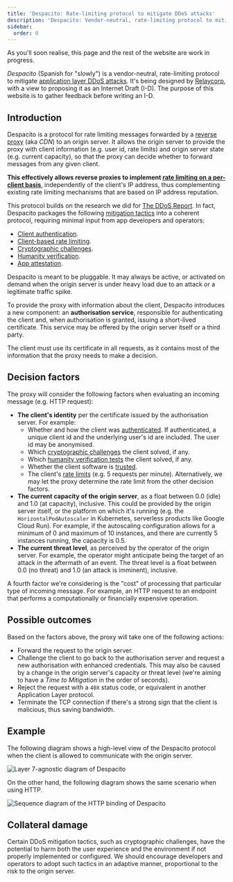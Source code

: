 ```yaml
---
title: 'Despacito: Rate-limiting protocol to mitigate DDoS attacks'
description: 'Despacito: Vendor-neutral, rate-limiting protocol to mitigate application layer DDoS attacks'
sidebar:
  order: 0
---
```



<Aside type="caution">
  As you'll soon realise, this page and the rest of the website are work in progress.
</Aside>

_Despacito_ (Spanish for "slowly") is a vendor-neutral,
rate-limiting protocol to mitigate
[application layer DDoS attacks](https://ddos.report/overview#application-attacks).
It's being designed by [Relaycorp](https://relaycorp.tech),
with a view to proposing it as an Internet Draft (I-D).
The purpose of this website is to gather feedback before writing an I-D.

## Introduction

Despacito is a protocol for rate limiting messages forwarded by a
[reverse proxy](https://ddos.report/tactics/reverse-proxies/) (aka _CDN_) to an origin server.
It allows the origin server to provide the proxy with client information (e.g. user id, rate limits)
and origin server state (e.g. current capacity),
so that the proxy can decide whether to forward messages from any given client.

**This effectively allows reverse proxies to implement
[rate limiting on a per-client basis](https://ddos.report/tactics/rate-limiting/)**,
independently of the client's IP address,
thus complementing existing rate limiting mechanisms that are based on IP address reputation.

This protocol builds on the research we did for [The DDoS Report](https://ddos.report).
In fact,
Despacito packages the following [mitigation tactics](https://ddos.report/tactics/) into a coherent protocol,
requiring minimal input from app developers and operators:

- [Client authentication](https://ddos.report/tactics/authentication/).
- [Client-based rate limiting](https://ddos.report/tactics/rate-limiting/).
- [Cryptographic challenges](https://ddos.report/tactics/crypto-challenges/).
- [Humanity verification](https://ddos.report/tactics/humanity-verification/).
- [App attestation](https://ddos.report/tactics/app-attestation/).

Despacito is meant to be pluggable.
It may always be active,
or activated on demand when the origin server is under heavy load
due to an attack or a legitimate traffic spike.

To provide the proxy with information about the client,
Despacito introduces a new component:
an **authorisation service**,
responsible for authenticating the client and,
when authorisation is granted,
issuing a short-lived certificate.
This service may be offered by the origin server itself or a third party.

The client must use its certificate in all requests,
as it contains most of the information that the proxy needs to make a decision.

## Decision factors

The proxy will consider the following factors when evaluating an incoming message
(e.g. HTTP request):

- **The client's identity** per the certificate issued by the authorisation server. For example:
  - Whether and how the client was [authenticated](https://ddos.report/tactics/authentication/). If authenticated, a unique client id and the underlying user's id are included. The user id may be anonymised.
  - Which [cryptographic challenges](https://ddos.report/tactics/crypto-challenges/) the client solved, if any.
  - Which [humanity verification tests](https://ddos.report/tactics/humanity-verification/) the client solved, if any.
  - Whether the client software is [trusted](https://ddos.report/tactics/app-attestation/).
  - The client's [rate limits](https://ddos.report/tactics/rate-limiting/) (e.g. 5 requests per minute).
    Alternatively, we may let the proxy determine the rate limit from the other decision factors.
- **The current capacity of the origin server**,
  as a float between 0.0 (idle) and 1.0 (at capacity), inclusive.
  This could be provided by the origin server itself,
  or the platform on which it's running
  (e.g. the `HorizontalPodAutoscaler` in Kubernetes, serverless products like Google Cloud Run).
  For example,
  if the autoscaling configuration allows for a minimum of 0 and maximum of 10 instances,
  and there are currently 5 instances running,
  the capacity is 0.5.
- **The current threat level**, as perceived by the operator of the origin server.
  For example, the operator might anticipate being the target of an attack in the aftermath of an event.
  The threat level is a float between 0.0 (no threat) and 1.0 (an attack is imminent), inclusive.

A fourth factor we're considering is the "cost" of processing that particular type of incoming message.
For example,
an HTTP request to an endpoint that performs a computationally or financially expensive operation.

## Possible outcomes

Based on the factors above, the proxy will take one of the following actions:

- Forward the request to the origin server.
- Challenge the client to go back to the authorisation server
  and request a new authorisation with enhanced credentials.
  This may also be caused by a change in the origin server's capacity or threat level
  (we're aiming to have a _Time to Mitigation_ in the order of seconds).
- Reject the request with a `40X` status code, or equivalent in another Application Layer protocol.
- Terminate the TCP connection if there's a strong sign that the client is malicious,
  thus saving bandwidth.

## Example

The following diagram shows a high-level view of the Despacito protocol
when the client is allowed to communicate with the origin server.

![Layer 7-agnostic diagram of Despacito](../../assets/diagrams/despacito-core.png)

On the other hand, the following diagram shows the same scenario when using HTTP.

![Sequence diagram of the HTTP binding of Despacito](../../assets/diagrams/despacito-http.png)

## Collateral damage

Certain DDoS mitigation tactics,
such as cryptographic challenges,
have the potential to harm both the user experience and the environment if not properly implemented or configured.
We should encourage developers and operators to adopt such tactics in an adaptive manner,
proportional to the risk to the origin server.
